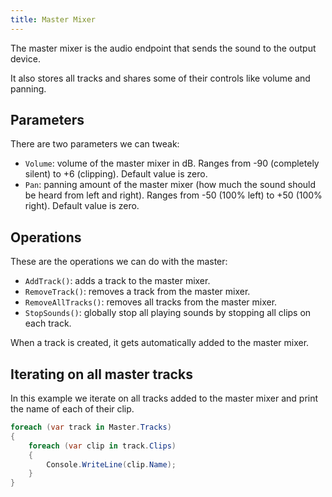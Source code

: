 ```yaml
---
title: Master Mixer
---
```



The master mixer is the audio endpoint that sends the sound to the output device.

It also stores all tracks and shares some of their controls like volume and panning.

## Parameters

There are two parameters we can tweak:

- `Volume`: volume of the master mixer in dB. Ranges from -90 (completely silent) to +6 (clipping). Default value is zero.
- `Pan`: panning amount of the master mixer (how much the sound should be heard from left and right). Ranges from -50 (100% left) to +50 (100% right). Default value is zero.

## Operations

These are the operations we can do with the master:

- `AddTrack()`: adds a track to the master mixer.
- `RemoveTrack()`: removes a track from the master mixer.
- `RemoveAllTracks()`: removes all tracks from the master mixer.
- `StopSounds()`: globally stop all playing sounds by stopping all clips on each track.

<Aside type="note">
  When a track is created, it gets automatically added to the master mixer.
</Aside>

## Iterating on all master tracks

In this example we iterate on all tracks added to the master mixer and print the name of each of their clip.

```cs
foreach (var track in Master.Tracks)
{
    foreach (var clip in track.Clips)
    {
        Console.WriteLine(clip.Name);
    }
}
```

<CardGrid>
  <LinkCard
    title="Group tracks"
    href="../tracks/group-tracks"
    description="Prev"
  />
  <LinkCard
    title="The plugins interface"
    href="../plugins/plugins-interface"
    description="Next"
  />
</CardGrid>
